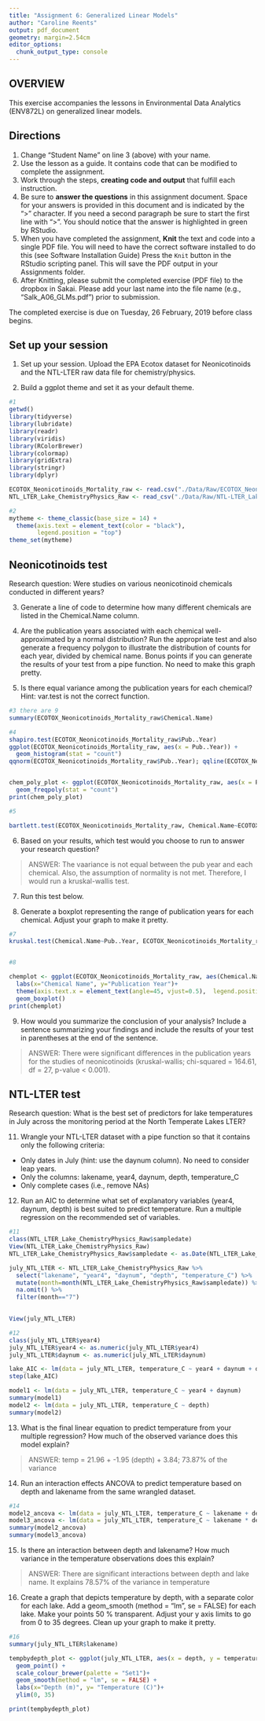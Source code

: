 ```yaml
---
title: "Assignment 6: Generalized Linear Models"
author: "Caroline Reents"
output: pdf_document
geometry: margin=2.54cm
editor_options: 
  chunk_output_type: console
---
```


## OVERVIEW

This exercise accompanies the lessons in Environmental Data Analytics (ENV872L) on generalized linear models. 

## Directions
1. Change "Student Name" on line 3 (above) with your name.
2. Use the lesson as a guide. It contains code that can be modified to complete the assignment.
3. Work through the steps, **creating code and output** that fulfill each instruction.
4. Be sure to **answer the questions** in this assignment document.
Space for your answers is provided in this document and is indicated by the ">" character.
If you need a second paragraph be sure to start the first line with ">".
You should notice that the answer is highlighted in green by RStudio. 
6. When you have completed the assignment, **Knit** the text and code into a single PDF file.
You will need to have the correct software installed to do this (see Software Installation Guide)
Press the `Knit` button in the RStudio scripting panel.
This will save the PDF output in your Assignments folder.
8. After Knitting, please submit the completed exercise (PDF file) to the dropbox in Sakai. Please add your last name into the file name (e.g., "Salk_A06_GLMs.pdf") prior to submission.

The completed exercise is due on Tuesday, 26 February, 2019 before class begins.

## Set up your session 
1. Set up your session. Upload the EPA Ecotox dataset for Neonicotinoids and the NTL-LTER raw data file for chemistry/physics. 

2. Build a ggplot theme and set it as your default theme.

```r
#1
getwd()
library(tidyverse)
library(lubridate)
library(readr)
library(viridis)
library(RColorBrewer)
library(colormap)
library(gridExtra)
library(stringr)
library(dplyr)

ECOTOX_Neonicotinoids_Mortality_raw <- read.csv("./Data/Raw/ECOTOX_Neonicotinoids_Mortality_raw.csv")
NTL_LTER_Lake_ChemistryPhysics_Raw <- read_csv("./Data/Raw/NTL-LTER_Lake_ChemistryPhysics_Raw.csv")

#2
mytheme <- theme_classic(base_size = 14) +
  theme(axis.text = element_text(color = "black"), 
        legend.position = "top")
theme_set(mytheme)

```

## Neonicotinoids test
Research question: Were studies on various neonicotinoid chemicals conducted in different years? 

3. Generate a line of code to determine how many different chemicals are listed in the Chemical.Name column.

4. Are the publication years associated with each chemical well-approximated by a normal distribution? Run the appropriate test and also generate a frequency polygon to illustrate the distribution of counts for each year, divided by chemical name. Bonus points if you can generate the results of your test from a pipe function. No need to make this graph pretty.

5. Is there equal variance among the publication years for each chemical? Hint: var.test is not the correct function.

```r
#3 there are 9
summary(ECOTOX_Neonicotinoids_Mortality_raw$Chemical.Name)

#4
shapiro.test(ECOTOX_Neonicotinoids_Mortality_raw$Pub..Year)
ggplot(ECOTOX_Neonicotinoids_Mortality_raw, aes(x = Pub..Year)) +
  geom_histogram(stat = "count")
qqnorm(ECOTOX_Neonicotinoids_Mortality_raw$Pub..Year); qqline(ECOTOX_Neonicotinoids_Mortality_raw$Pub..Year)


chem_poly_plot <- ggplot(ECOTOX_Neonicotinoids_Mortality_raw, aes(x = Pub..Year, color = Chemical.Name)) +
  geom_freqpoly(stat = "count")
print(chem_poly_plot)

#5

bartlett.test(ECOTOX_Neonicotinoids_Mortality_raw, Chemical.Name~ECOTOX_Neonicotinoids_Mortality_raw$Pub..Year)

```

6. Based on your results, which test would you choose to run to answer your research question?

> ANSWER: The vaariance is not equal between the pub year and each chemical. Also, the assumption of normality is not met. Therefore, I would run a kruskal-wallis test. 

7. Run this test below. 

8. Generate a boxplot representing the range of publication years for each chemical. Adjust your graph to make it pretty.
```r
#7
kruskal.test(Chemical.Name~Pub..Year, ECOTOX_Neonicotinoids_Mortality_raw)


#8

chemplot <- ggplot(ECOTOX_Neonicotinoids_Mortality_raw, aes(Chemical.Name, Pub..Year, color=Chemical.Name))+
  labs(x="Chemical Name", y="Publication Year")+
  theme(axis.text.x = element_text(angle=45, vjust=0.5),  legend.position="none")+
  geom_boxplot()
print(chemplot)

```


9. How would you summarize the conclusion of your analysis? Include a sentence summarizing your findings and include the results of your test in parentheses at the end of the sentence. 

> ANSWER: There were significant differences in the publication years for the studies of neonicotinoids (kruskal-wallis; chi-squared = 164.61, df = 27, p-value < 0.001). 

## NTL-LTER test
Research question: What is the best set of predictors for lake temperatures in July across the monitoring period at the North Temperate Lakes LTER? 

11. Wrangle your NTL-LTER dataset with a pipe function so that it contains only the following criteria: 

* Only dates in July (hint: use the daynum column). No need to consider leap years.
* Only the columns: lakename, year4, daynum, depth, temperature_C
* Only complete cases (i.e., remove NAs)

12. Run an AIC to determine what set of explanatory variables (year4, daynum, depth) is best suited to predict temperature. Run a multiple regression on the recommended set of variables. 

```r
#11
class(NTL_LTER_Lake_ChemistryPhysics_Raw$sampledate)
View(NTL_LTER_Lake_ChemistryPhysics_Raw)
NTL_LTER_Lake_ChemistryPhysics_Raw$sampledate <- as.Date(NTL_LTER_Lake_ChemistryPhysics_Raw$sampledate, format = "%m/%d/%y")

july_NTL_LTER <- NTL_LTER_Lake_ChemistryPhysics_Raw %>% 
  select("lakename", "year4", "daynum", "depth", "temperature_C") %>%
  mutate(month=month(NTL_LTER_Lake_ChemistryPhysics_Raw$sampledate)) %>%
  na.omit() %>%
  filter(month=="7") 
  

View(july_NTL_LTER)

#12
class(july_NTL_LTER$year4)
july_NTL_LTER$year4 <- as.numeric(july_NTL_LTER$year4)
july_NTL_LTER$daynum <- as.numeric(july_NTL_LTER$daynum)

lake_AIC <- lm(data = july_NTL_LTER, temperature_C ~ year4 + daynum + depth)
step(lake_AIC)

model1 <- lm(data = july_NTL_LTER, temperature_C ~ year4 + daynum)
summary(model1)
model2 <- lm(data = july_NTL_LTER, temperature_C ~ depth)
summary(model2)
```

13. What is the final linear equation to predict temperature from your multiple regression? How much of the observed variance does this model explain?

> ANSWER: temp = 21.96 + -1.95 (depth) + 3.84; 73.87% of the variance

14. Run an interaction effects ANCOVA to predict temperature based on depth and lakename from the same wrangled dataset.

```r
#14
model2_ancova <- lm(data = july_NTL_LTER, temperature_C ~ lakename + depth)
model3_ancova <- lm(data = july_NTL_LTER, temperature_C ~ lakename * depth)
summary(model2_ancova)
summary(model3_ancova)
```

15. Is there an interaction between depth and lakename? How much variance in the temperature observations does this explain?


> ANSWER: There are significant interactions between depth and lake name. It explains 78.57% of the variance in temperature

16. Create a graph that depicts temperature by depth, with a separate color for each lake. Add a geom_smooth (method = "lm", se = FALSE) for each lake. Make your points 50 % transparent. Adjust your y axis limits to go from 0 to 35 degrees. Clean up your graph to make it pretty. 

```r
#16
summary(july_NTL_LTER$lakename)

tempbydepth_plot <- ggplot(july_NTL_LTER, aes(x = depth, y = temperature_C, color = lakename)) + 
  geom_point() + 
  scale_colour_brewer(palette = "Set1")+
  geom_smooth(method = "lm", se = FALSE) +
  labs(x="Depth (m)", y= "Temperature (C)")+
  ylim(0, 35)

print(tempbydepth_plot)

```

